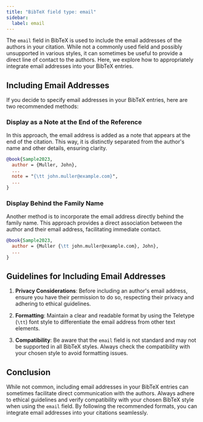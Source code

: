 ```yaml
---
title: "BibTeX field type: email"
sidebar:
  label: email
---
```



The `email` field in BibTeX is used to include the email addresses of the authors in your citation. While not a commonly used field and possibly unsupported in various styles, it can sometimes be useful to provide a direct line of contact to the authors. Here, we explore how to appropriately integrate email addresses into your BibTeX entries.

<CiteDrive />

## Including Email Addresses

If you decide to specify email addresses in your BibTeX entries, here are two recommended methods:

### Display as a Note at the End of the Reference

In this approach, the email address is added as a note that appears at the end of the citation. This way, it is distinctly separated from the author's name and other details, ensuring clarity.

```bibtex
@book{Sample2023,
  author = {Muller, John},
  ...
  note = "{\tt john.muller@example.com}",
  ...
}
```

### Display Behind the Family Name

Another method is to incorporate the email address directly behind the family name. This approach provides a direct association between the author and their email address, facilitating immediate contact.

```bibtex
@book{Sample2023,
  author = {Muller {\tt john.muller@example.com}, John},
  ...
}
```

## Guidelines for Including Email Addresses

1. **Privacy Considerations**: Before including an author's email address, ensure you have their permission to do so, respecting their privacy and adhering to ethical guidelines.
    
2. **Formatting**: Maintain a clear and readable format by using the Teletype (`\tt`) font style to differentiate the email address from other text elements.
    
3. **Compatibility**: Be aware that the `email` field is not standard and may not be supported in all BibTeX styles. Always check the compatibility with your chosen style to avoid formatting issues.
    

## Conclusion

While not common, including email addresses in your BibTeX entries can sometimes facilitate direct communication with the authors. Always adhere to ethical guidelines and verify compatibility with your chosen BibTeX style when using the `email` field. By following the recommended formats, you can integrate email addresses into your citations seamlessly.
